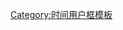 {{User UTC|-9}}<includeonly>[[Category:UTC-9区维基人|{{PAGENAME}}]]</includeonly><noinclude>
[[Category:时间用户框模板]]
</noinclude>